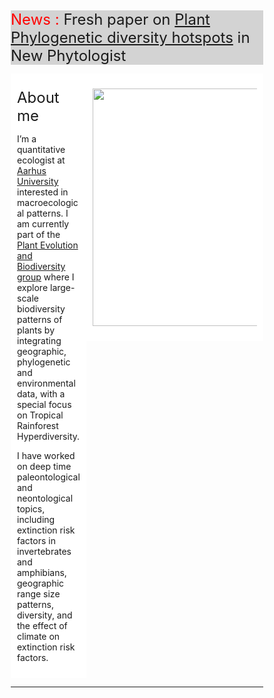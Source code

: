 


<div class="wrapper"></div>

<br>

<div style="background-color:lightgrey">
  <font size="5">
  <font color="red">
  News :
  </font>
  Fresh paper on [Plant Phylogenetic diversity hotspots](https://doi.org/10.1111/nph.19151) in New Phytologist
  </font>
</div>



<style>
* {
  box-sizing: border-box;
}

/* Create two equal columns that floats next to each other */
.column {
  float: left;
  padding: 10px;
}

.left {
  width: 30%;
}

.right {
  width: 70%;
}

/* Clear floats after the columns */
.row:after {
  content: "";
  display: table;
  clear: both;
}

/* Responsive layout - makes the two columns stack on top of each other instead of next to each other */
@media screen and (max-width: 600px) {
  .column {
    width: 100%;
  }
}
</style>

<style>
    .container {
        /* Testing mouse over on image  */
        position: relative;
        width: 100%;
        height: 50%;
    }
    .title {
            background-color: rgb(255, 255, 255);
            opacity: .5;
            /*positioned relative to parent div (container) */
            position: absolute;   
            /* bottom margin is 0 so that it coincides with container's bottom margin*/
            bottom: -10%;
            left: 5%;
            color: black;
            width: 90%;
            font-size: 20px;
            font-family: Helvetica, Arial, sans-serif;
            padding: 0;      
            /* padding was formerly: 10px 0; */
            text-align: center;
            /*invisible because opacity is 0*/
            opacity: 0;           
            transition: 0.6s;
        }
    .container:hover .title {
        /*becomes visible on hover*/
            opacity: .90;       
    }
</style>

</head>
<body>

<!-- <div class="row"> -->

<!--   <div class="column left" style="background-color:#FFFFFF;"> -->

<!--   <!-- <div style="width=400 height=400"> --> 

<!-- <div class = "container"> -->
<!-- <a href = "https://doi.org/10.1073/pnas.2120662119"> -->
<!--   <img src="GlobalDrivers.png"> -->
<!--       <!-- <div class="title"> --> 
<!--           Tietje et al. 2022, PNAS -->
<!-- </a> -->
<!-- </div> -->

<!-- </div> -->


<!--   <div class="column right" style="background-color:#FFFFFF;"> -->

<!-- <br><br> -->

<!-- <div style="background-color:lightgrey"> -->
<!--   <font size="5"> -->
<!--   <font color="red"> -->
<!--   </font> -->
<!--   Check out our new publication on drivers of global vascular plant diversity and diversification patterns! -->
<!--   [PNAS]("https://doi.org/10.1073/pnas.2120662119") -->
<!--   </font> -->
<!-- </div> -->

<!--   </div> -->

<!-- </div> -->

<!--   <br> -->



<div class="row">
  
  <div class="column left" style="background-color:#FFFFFF;">
  
 <font size="5">About me </font> 
 
   I'm a quantitative ecologist at [Aarhus University](https://pure.au.dk/portal/en/persons/melanie-tietje(6abaa223-a82b-4577-acce-f2ead58ba86b).html) interested in macroecological patterns. I am currently part of the [Plant Evolution and Biodiversity group]((https://peb-group.net/trf)) where I explore large-scale biodiversity patterns of plants by integrating geographic, phylogenetic and environmental data, with a special         focus on Tropical Rainforest Hyperdiversity.

  I have worked on deep time paleontological and neontological topics, including extinction risk factors in invertebrates and amphibians, geographic range size patterns, diversity, and the effect of climate on         extinction risk factors.


</div>

<div class="column right" style="background-color:#FFFFFF;">

  
<img src="me_Arizona2022.png" width=380px>
  
  </div>
  
</div>


------


